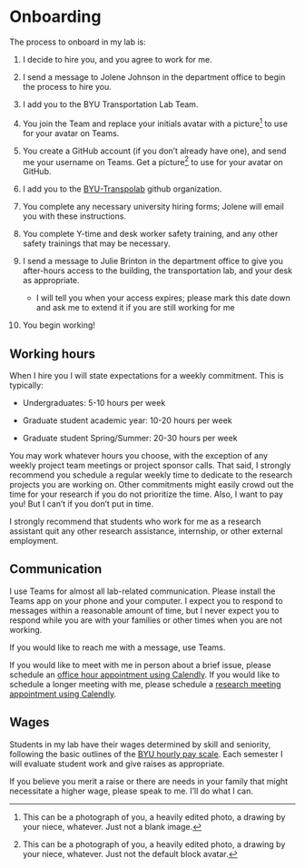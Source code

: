 # Onboarding

The process to onboard in my lab is:

1.  I decide to hire you, and you agree to work for me.

2.  I send a message to Jolene Johnson in the department office to begin the
    process to hire you.

3.  I add you to the BYU Transportation Lab Team.

4.  You join the Team and replace your initials avatar with a
    picture[^onboarding-1] to use for your avatar on Teams.

5.  You create a GitHub account (if you don't already have one), and send me
    your username on Teams. Get a picture[^onboarding-2] to use for your avatar
    on GitHub.

6.  I add you to the [BYU-Transpolab](https://github.com/byu-transpolab) github
    organization.

7.  You complete any necessary university hiring forms; Jolene will email you
    with these instructions.

8.  You complete Y-time and desk worker safety training, and any other safety
    trainings that may be necessary.

9.  I send a message to Julie Brinton in the department office to give you
    after-hours access to the building, the transportation lab, and your desk as
    appropriate.

    -   I will tell you when your access expires; please mark this date down and
        ask me to extend it if you are still working for me

10. You begin working!

[^onboarding-1]: This can be a photograph of you, a heavily edited photo, a
    drawing by your niece, whatever. Just not a blank image.

[^onboarding-2]: This can be a photograph of you, a heavily edited photo, a
    drawing by your niece, whatever. Just not the default block avatar.

## Working hours

When I hire you I will state expectations for a weekly commitment. This is
typically:

-   Undergraduates: 5-10 hours per week

-   Graduate student academic year: 10-20 hours per week

-   Graduate student Spring/Summer: 20-30 hours per week

You may work whatever hours you choose, with the exception of any weekly project
team meetings or project sponsor calls. That said, I strongly recommend you
schedule a regular weekly time to dedicate to the research projects you are
working on. Other commitments might easily crowd out the time for your research
if you do not prioritize the time. Also, I want to pay you! But I can't if you
don't put in time.

I strongly recommend that students who work for me as a research assistant quit
any other research assistance, internship, or other external employment.

## Communication

I use Teams for almost all lab-related communication. Please install the Teams
app on your phone and your computer. I expect you to respond to messages within
a reasonable amount of time, but I never expect you to respond while you are
with your families or other times when you are not working.

If you would like to reach me with a message, use Teams.

If you would like to meet with me in person about a brief issue, please schedule
an [office hour appointment using
Calendly](https://calendly.com/gregmacfarlane/office-hours). If you would like
to schedule a longer meeting with me, please schedule a [research meeting
appointment using Calendly](https://calendly.com/gregmacfarlane/research).

## Wages

Students in my lab have their wages determined by skill and seniority, following the basic outlines of the [BYU hourly pay scale](https://hrs.byu.edu/hourly-pay-scale-and-job-codes).
Each semester I will evaluate student work and give raises as appropriate.

If you believe you merit a raise or there are needs in your family that might
necessitate a higher wage, please speak to me. I'll do what I can.
